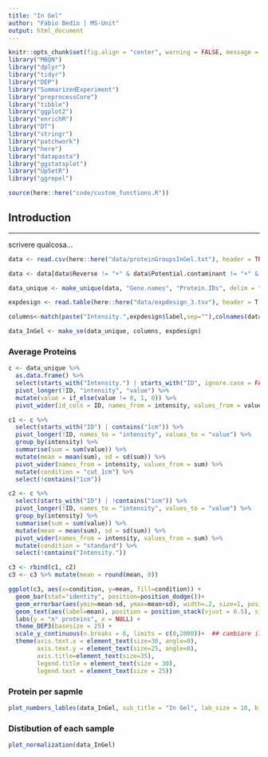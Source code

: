 ```yaml
---
title: "In Gel"
author: "Fabio Bedin | MS-Unit"
output: html_document
---
```



```r
knitr::opts_chunk$set(fig.align = "center", warning = FALSE, message = FALSE, fig.height = 10, fig.width = 10)
library("MBQN")
library("dplyr")
library("tidyr")
library("DEP")
library("SummarizedExperiment")
library("preprocessCore")
library("tibble")
library("ggplot2")
library("enrichR")
library("DT")
library("stringr")
library("patchwork")
library("here")
library("datapasta")
library("ggstatsplot")
library("UpSetR")
library("ggrepel")
```

```r

source(here::here("code/custom_functions.R"))

```

## Introduction {.tabset .tabset-fade}

***
scrivere qualcosa...

```r
data <- read.csv(here::here("data/proteinGroupsInGel.txt"), header = TRUE,stringsAsFactors = FALSE, sep = "\t")

data <- data[data$Reverse != "+" & data$Potential.contaminant != "+" & data$Only.identified.by.site != "+",]

data_unique <- make_unique(data, "Gene.names", "Protein.IDs", delim = ";")
```


```r
expdesign <- read.table(here::here("data/expdesign_3.tsv"), header = T, stringsAsFactors = F)

columns<-match(paste("Intensity.",expdesign$label,sep=""),colnames(data_unique))

data_InGel <- make_se(data_unique, columns, expdesign)
```

### Average Proteins

```r
c <- data_unique %>% 
  as.data.frame() %>%
  select(starts_with("Intensity.") | starts_with("ID", ignore.case = FALSE)) %>% 
  pivot_longer(!ID, "intensity", "value") %>% 
  mutate(value = if_else(value != 0, 1, 0)) %>% 
  pivot_wider(id_cols = ID, names_from = intensity, values_from = value)

c1 <- c %>% 
  select(starts_with("ID") | contains("1cm")) %>% 
  pivot_longer(!ID, names_to = "intensity", values_to = "value") %>% 
  group_by(intensity) %>% 
  summarise(sum = sum(value)) %>% 
  mutate(mean = mean(sum), sd = sd(sum)) %>% 
  pivot_wider(names_from = intensity, values_from = sum) %>% 
  mutate(condition = "cut_1cm") %>% 
  select(!contains("1cm"))

c2 <- c %>% 
  select(starts_with("ID") | !contains("1cm")) %>% 
  pivot_longer(!ID, names_to = "intensity", values_to = "value") %>% 
  group_by(intensity) %>% 
  summarise(sum = sum(value)) %>% 
  mutate(mean = mean(sum), sd = sd(sum)) %>% 
  pivot_wider(names_from = intensity, values_from = sum) %>% 
  mutate(condition = "standard") %>% 
  select(!contains("Intensity."))

c3 <- rbind(c1, c2)
c3 <- c3 %>% mutate(mean = round(mean, 0))

ggplot(c3, aes(x=condition, y=mean, fill=condition)) +
  geom_bar(stat="identity", position=position_dodge())+
  geom_errorbar(aes(ymin=mean-sd, ymax=mean+sd), width=.2, size=1, position=position_dodge(.9)) +
  geom_text(aes(label=mean), position = position_stack(vjust = 0.5), size=14)+
  labs(y = "n° proteins", x = NULL) +
  theme_DEP3(basesize = 25) +
  scale_y_continuous(n.breaks = 6, limits = c(0,2000))+  ## cambiare il limite in base al plot
  theme(axis.text.x = element_text(size=30, angle=0),
        axis.text.y = element_text(size=25, angle=0),
        axis.title=element_text(size=35),
        legend.title = element_text(size = 30),
        legend.text = element_text(size = 25)) 


```


### Protein per sapmle

```r
plot_numbers_lables(data_InGel, sub_title = "In Gel", lab_size = 10, b_size = 18)
```

### Distibution of each sample

```r
plot_normalization(data_InGel)
```

